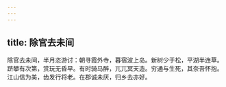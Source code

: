 ```yaml
---
---
---
```

title: 除官去未间
---



除官去未间，半月恣游讨：朝寻霞外寺，暮宿波上岛。新树少于松，平湖半连草。跻攀有次第，赏玩无昏早。有时骑马醉，兀兀冥天造。穷通与生死，其奈吾怀抱。江山信为美，齿发行将老。在郡诚未厌，归乡去亦好。